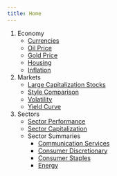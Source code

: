 ```yaml
---
title: Home
---
```


1. Economy
   - [Currencies](currencies.html)
   - [Oil Price](oil.html)
   - [Gold Price](gold.html)
   - [Housing](housing.html)
   - [Inflation](inflation.html)
2. Markets
   - [Large Capitalization Stocks](large.html)
   - [Style Comparison](styles.html)
   - [Volatility](vix.html)
   - [Yield Curve](yieldcurve.html)
3. Sectors
   - [Sector Performance](sector-performance.html)
   - [Sector Capitalization](sector-capitalization.html)
   - Sector Summaries
      - [Communication Services](sector-communications-sevices.html)
      - [Consumer Discretionary](sector-consumer-discretionary.html)
      - [Consumer Staples](sector-consumer-staples.html)
      - [Energy](sector-energy.html)
